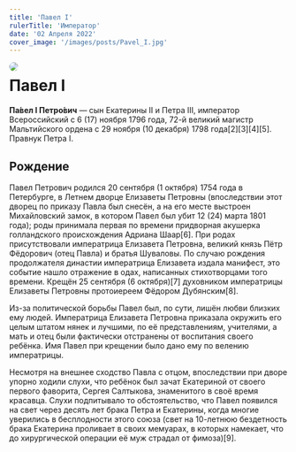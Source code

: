 ```yaml
---
title: 'Павел I'
rulerTitle: 'Император'
date: '02 Апреля 2022'
cover_image: '/images/posts/Pavel_I.jpg'
---
```


<img style="float: left; border-radius: 1rem; margin-right: 1rem" src="/images/posts/Pavel_I.jpg">

# Павел I

**Па́вел I Петро́вич** — сын Екатерины II и Петра III, император Всероссийский с 6 (17) ноября 1796 года, 72-й великий магистр Мальтийского ордена с 29 ноября (10 декабря) 1798 года[2][3][4][5]. Правнук Петра I.

## Рождение

Павел Петрович родился 20 сентября (1 октября) 1754 года в Петербурге, в Летнем дворце Елизаветы Петровны (впоследствии этот дворец по приказу Павла был снесён, а на его месте выстроен Михайловский замок, в котором Павел был убит 12 (24) марта 1801 года); роды принимала первая по времени придворная акушерка голландского происхождения Адриана Шаар[6]. При родах присутствовали императрица Елизавета Петровна, великий князь Пётр Фёдорович (отец Павла) и братья Шуваловы. По случаю рождения продолжателя династии императрица Елизавета издала манифест, это событие нашло отражение в одах, написанных стихотворцами того времени. Крещён 25 сентября (6 октября)[7] духовником императрицы Елизаветы Петровны протоиереем Фёдором Дубянским[8].

Из-за политической борьбы Павел был, по сути, лишён любви близких ему людей. Императрица Елизавета Петровна приказала окружить его целым штатом нянек и лучшими, по её представлениям, учителями, а мать и отец были фактически отстранены от воспитания своего ребёнка. Имя Павел при крещении было дано ему по велению императрицы.

Несмотря на внешнее сходство Павла с отцом, впоследствии при дворе упорно ходили слухи, что ребёнок был зачат Екатериной от своего первого фаворита, Сергея Салтыкова, знаменитого в своё время красавца. Слухи подпитывало то обстоятельство, что Павел появился на свет через десять лет брака Петра и Екатерины, когда многие уверились в бесплодности этого союза (свет на 10-летнюю бездетность брака Екатерина проливает в своих мемуарах, в которых намекает, что до хирургической операции её муж страдал от фимоза)[9].
